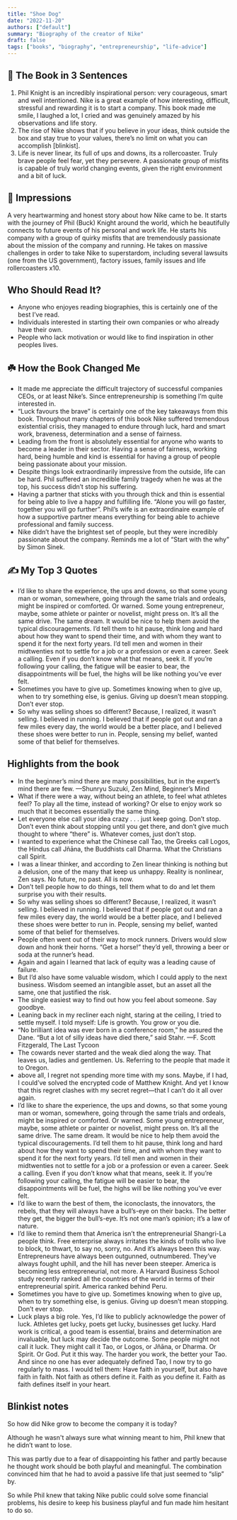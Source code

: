 ```yaml
---
title: "Shoe Dog"
date: "2022-11-20"
authors: ["default"]
summary: "Biography of the creator of Nike"
draft: false
tags: ["books", "biography", "entrepreneurship", "life-advice"]
---
```


## 🚀 The Book in 3 Sentences

1. Phil Knight is an incredibly inspirational person: very courageous, smart and well intentioned. Nike is a great example of how interesting, difficult, stressful and rewarding it is to start a company. This book made me smile, I laughed a lot, I cried and was genuinely amazed by his observations and life story.
2. The rise of Nike shows that if you believe in your ideas, think outside the box and stay true to your values, there’s no limit on what you can accomplish [blinkist].
3. Life is never linear, its full of ups and downs, its a rollercoaster. Truly brave people feel fear, yet they persevere. A passionate group of misfits is capable of truly world changing events, given the right environment and a bit of luck.

## 🎨 Impressions

A very heartwarming and honest story about how Nike came to be. It starts with the journey of Phil (Buck) Knight around the world, which he beautifully connects to future events of his personal and work life. He starts his company with a group of quirky misfits that are tremendously passionate about the mission of the company and running. He takes on massive challenges in order to take Nike to superstardom, including several lawsuits (one from the US government), factory issues, family issues and life rollercoasters x10.

## Who Should Read It?

- Anyone who enjoyes reading biographies, this is certainly one of the best I’ve read.
- Individuals interested in starting their own companies or who already have their own.
- People who lack motivation or would like to find inspiration in other peoples lives.

## ☘️ How the Book Changed Me

- It made me appreciate the difficult trajectory of successful companies CEOs, or at least Nike’s. Since entrepreneurship is something I’m quite interested in.
- “Luck favours the brave” is certainly one of the key takeaways from this book. Throughout many chapters of this book Nike suffered tremendous existential crisis, they managed to endure through luck, hard and smart work, braveness, determination and a sense of fairness.
- Leading from the front is absolutely essential for anyone who wants to become a leader in their sector. Having a sense of fairness, working hard, being humble and kind is essential for having a group of people being passionate about your mission.
- Despite things look extraordinarily impressive from the outside, life can be hard. Phil suffered an incredible family tragedy when he was at the top, his success didn’t stop his suffering.
- Having a partner that sticks with you through thick and thin is essential for being able to live a happy and fulfilling life. “Alone you will go faster, together you will go further”. Phil’s wife is an extraordinaire example of how a supportive partner means everything for being able to achieve professional and family success.
- Nike didn’t have the brightest set of people, but they were incredibly passionate about the company. Reminds me a lot of “Start with the why” by Simon Sinek.

## ✍️ My Top 3 Quotes

- I’d like to share the experience, the ups and downs, so that some young man or woman, somewhere, going through the same trials and ordeals, might be inspired or comforted. Or warned. Some young entrepreneur, maybe, some athlete or painter or novelist, might press on. It’s all the same drive. The same dream. It would be nice to help them avoid the typical discouragements. I’d tell them to hit pause, think long and hard about how they want to spend their time, and with whom they want to spend it for the next forty years. I’d tell men and women in their midtwenties not to settle for a job or a profession or even a career. Seek a calling. Even if you don’t know what that means, seek it. If you’re following your calling, the fatigue will be easier to bear, the disappointments will be fuel, the highs will be like nothing you’ve ever felt.
- Sometimes you have to give up. Sometimes knowing when to give up, when to try something else, is genius. Giving up doesn’t mean stopping. Don’t ever stop.
- So why was selling shoes so different? Because, I realized, it wasn’t selling. I believed in running. I believed that if people got out and ran a few miles every day, the world would be a better place, and I believed these shoes were better to run in. People, sensing my belief, wanted some of that belief for themselves.

## Highlights from the book

- In the beginner’s mind there are many possibilities, but in the expert’s mind there are few. —Shunryu Suzuki, Zen Mind, Beginner’s Mind
- What if there were a way, without being an athlete, to feel what athletes feel? To play all the time, instead of working? Or else to enjoy work so much that it becomes essentially the same thing.
- Let everyone else call your idea crazy . . . just keep going. Don’t stop. Don’t even think about stopping until you get there, and don’t give much thought to where “there” is. Whatever comes, just don’t stop.
- I wanted to experience what the Chinese call Tao, the Greeks call Logos, the Hindus call Jñāna, the Buddhists call Dharma. What the Christians call Spirit.
- I was a linear thinker, and according to Zen linear thinking is nothing but a delusion, one of the many that keep us unhappy. Reality is nonlinear, Zen says. No future, no past. All is now.
- Don’t tell people how to do things, tell them what to do and let them surprise you with their results.
- So why was selling shoes so different? Because, I realized, it wasn’t selling. I believed in running. I believed that if people got out and ran a few miles every day, the world would be a better place, and I believed these shoes were better to run in. People, sensing my belief, wanted some of that belief for themselves.
- People often went out of their way to mock runners. Drivers would slow down and honk their horns. “Get a horse!” they’d yell, throwing a beer or soda at the runner’s head.
- Again and again I learned that lack of equity was a leading cause of failure.
- But I’d also have some valuable wisdom, which I could apply to the next business. Wisdom seemed an intangible asset, but an asset all the same, one that justified the risk.
- The single easiest way to find out how you feel about someone. Say goodbye.
- Leaning back in my recliner each night, staring at the ceiling, I tried to settle myself. I told myself: Life is growth. You grow or you die.
- “No brilliant idea was ever born in a conference room,” he assured the Dane. “But a lot of silly ideas have died there,” said Stahr. —F. Scott Fitzgerald, The Last Tycoon
- The cowards never started and the weak died along the way. That leaves us, ladies and gentlemen. Us. Referring to the people that made it to Oregon.
- above all, I regret not spending more time with my sons. Maybe, if I had, I could’ve solved the encrypted code of Matthew Knight. And yet I know that this regret clashes with my secret regret—that I can’t do it all over again.
- I’d like to share the experience, the ups and downs, so that some young man or woman, somewhere, going through the same trials and ordeals, might be inspired or comforted. Or warned. Some young entrepreneur, maybe, some athlete or painter or novelist, might press on. It’s all the same drive. The same dream. It would be nice to help them avoid the typical discouragements. I’d tell them to hit pause, think long and hard about how they want to spend their time, and with whom they want to spend it for the next forty years. I’d tell men and women in their midtwenties not to settle for a job or a profession or even a career. Seek a calling. Even if you don’t know what that means, seek it. If you’re following your calling, the fatigue will be easier to bear, the disappointments will be fuel, the highs will be like nothing you’ve ever felt.
- I’d like to warn the best of them, the iconoclasts, the innovators, the rebels, that they will always have a bull’s-eye on their backs. The better they get, the bigger the bull’s-eye. It’s not one man’s opinion; it’s a law of nature.
- I’d like to remind them that America isn’t the entrepreneurial Shangri-La people think. Free enterprise always irritates the kinds of trolls who live to block, to thwart, to say no, sorry, no. And it’s always been this way. Entrepreneurs have always been outgunned, outnumbered. They’ve always fought uphill, and the hill has never been steeper. America is becoming less entrepreneurial, not more. A Harvard Business School study recently ranked all the countries of the world in terms of their entrepreneurial spirit. America ranked behind Peru.
- Sometimes you have to give up. Sometimes knowing when to give up, when to try something else, is genius. Giving up doesn’t mean stopping. Don’t ever stop.
- Luck plays a big role. Yes, I’d like to publicly acknowledge the power of luck. Athletes get lucky, poets get lucky, businesses get lucky. Hard work is critical, a good team is essential, brains and determination are invaluable, but luck may decide the outcome. Some people might not call it luck. They might call it Tao, or Logos, or Jñāna, or Dharma. Or Spirit. Or God. Put it this way. The harder you work, the better your Tao. And since no one has ever adequately defined Tao, I now try to go regularly to mass. I would tell them: Have faith in yourself, but also have faith in faith. Not faith as others define it. Faith as you define it. Faith as faith defines itself in your heart.

## Blinkist notes

So how did Nike grow to become the company it is today?

Although he wasn't always sure what winning meant to him, Phil knew that he didn’t want to lose.

This was partly due to a fear of disappointing his father and partly because he thought work should be both playful and meaningful. The combination convinced him that he had to avoid a passive life that just seemed to “slip” by.

So while Phil knew that taking Nike public could solve some financial problems, his desire to keep his business playful and fun made him hesitant to do so.
